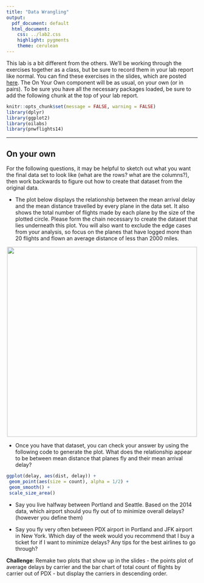 ```yaml
---
title: "Data Wrangling"
output:
  pdf_document: default
  html_document:
    css: ../lab2.css
    highlight: pygments
    theme: cerulean
---
```


<div id="boxedtext">
This lab is a bit different from the others. We'll be working through the exercises
together as a class, but be sure to record them in your lab report like normal. 
You can find these exercises in the slides, which are posted [here](data-wrangling.html). 
The On Your Own component will be as usual, on your own (or in pairs). To be sure you
have all the necessary packages loaded, be sure to add the following chunk at the top
of your lab report.
</div> 

```r
knitr::opts_chunk$set(message = FALSE, warning = FALSE)
library(dplyr)
library(ggplot2)
library(oilabs)
library(pnwflights14)
```

* * *

## On your own

For the following questions, it may be helpful to sketch out what you want the
final data set to look like (what are the rows? what are the columns?), then
work backwards to figure out how to create that dataset from the original data.

- The plot below displays the relationship between the mean arrival delay and the mean distance travelled by every plane in the data set. It also shows the total
number of flights made by each plane by the size of the plotted circle. Please
form the chain necessary to create the dataset that lies underneath this plot. 
You will also want to exclude the edge cases from your analysis, so focus on the
planes that have logged more than 20 flights and flown an average distance of 
less than 2000 miles.

<center>
<img src="ggplot.png" width = 500>
</center>

- Once you have that dataset, you can check your answer by using the following 
code to generate the plot. What does the relationship appear to be between mean distance that planes fly and their mean arrival delay?
```r
ggplot(delay, aes(dist, delay)) +
 geom_point(aes(size = count), alpha = 1/2) +
 geom_smooth() +
 scale_size_area()
```

- Say you live halfway between Portland and Seattle. Based on the 2014 data,
which airport should you fly out of to minimize overall delays? (however you
define them)

- Say you fly very often between PDX airport in Portland and JFK airport in 
New York. Which day of the week would you recommend that I buy a ticket for if I
want to minimize delays? Any tips for the best airlines to go through?


**Challenge**: Remake two plots that show up in the slides - the points plot of average
delays by carrier and the bar chart of total count of flights by carrier out of PDX - 
but display the carriers in descending order.

